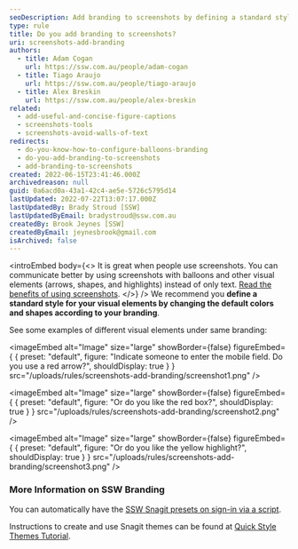 ```yaml
---
seoDescription: Add branding to screenshots by defining a standard style using visual elements like balloons, arrows, and shapes that match your company's colors and design.
type: rule
title: Do you add branding to screenshots?
uri: screenshots-add-branding
authors:
  - title: Adam Cogan
    url: https://ssw.com.au/people/adam-cogan
  - title: Tiago Araujo
    url: https://ssw.com.au/people/tiago-araujo
  - title: Alex Breskin
    url: https://ssw.com.au/people/alex-breskin
related:
  - add-useful-and-concise-figure-captions
  - screenshots-tools
  - screenshots-avoid-walls-of-text
redirects:
  - do-you-know-how-to-configure-balloons-branding
  - do-you-add-branding-to-screenshots
  - add-branding-to-screenshots
created: 2022-06-15T23:41:46.000Z
archivedreason: null
guid: 0a6acd0a-43a1-42c4-ae5e-5726c5795d14
lastUpdated: 2022-07-22T13:07:17.000Z
lastUpdatedBy: Brady Stroud [SSW]
lastUpdatedByEmail: bradystroud@ssw.com.au
createdBy: Brook Jeynes [SSW]
createdByEmail: jeynesbrook@gmail.com
isArchived: false
---
```


<introEmbed
  body={<>
It is great when people use screenshots. You can communicate better by using screenshots with balloons and other visual elements (arrows, shapes, and highlights) instead of only text. [Read the benefits of using screenshots](/screenshots-avoid-walls-of-text).
  </>}
/>
We recommend you **define a standard style for your visual elements by changing the default colors and shapes according to your branding**.

See some examples of different visual elements under same branding:


<imageEmbed
  alt="Image"
  size="large"
  showBorder={false}
  figureEmbed={ {
    preset: "default",
    figure: "Indicate someone to enter the mobile field. Do you use a red arrow?",
    shouldDisplay: true
  } }
  src="/uploads/rules/screenshots-add-branding/screenshot1.png"
/>



<imageEmbed
  alt="Image"
  size="large"
  showBorder={false}
  figureEmbed={ {
    preset: "default",
    figure: "Or do you like the red box?",
    shouldDisplay: true
  } }
  src="/uploads/rules/screenshots-add-branding/screenshot2.png"
/>



<imageEmbed
  alt="Image"
  size="large"
  showBorder={false}
  figureEmbed={ {
    preset: "default",
    figure: "Or do you like the yellow highlight?",
    shouldDisplay: true
  } }
  src="/uploads/rules/screenshots-add-branding/screenshot3.png"
/>


### More Information on SSW Branding

You can automatically have the [SSW Snagit presets on sign-in via a script](https://github.com/SSWConsulting/SSWSysAdmins.LoginScript).

Instructions to create and use Snagit themes can be found at [Quick Style Themes Tutorial](https://www.techsmith.com/tutorial-snagit-13-quick-style-themes.html).
